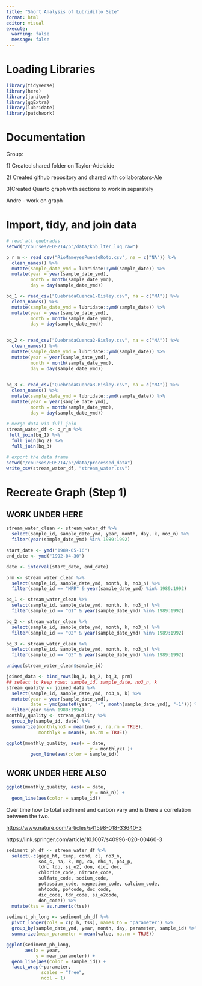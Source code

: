 ```yaml
---
title: "Short Analysis of Lubridillo Site"
format: html
editor: visual
execute:
  warning: false
  message: false
---
```


# Loading Libraries

```r
library(tidyverse)
library(here)
library(janitor)
library(ggExtra)
library(lubridate)
library(patchwork)
```

# Documentation

Group:

1\) Created shared folder on Taylor-Adelaide

2\) Created github repository and shared with collaborators-Ale

3)Created Quarto graph with sections to work in separately

Andre - work on graph

# Import, tidy, and join data

```r

# read all quebradas
setwd("/courses/EDS214/pr/data/knb_lter_luq_raw")

p_r_m <- read_csv("RioMameyesPuenteRoto.csv", na = c("NA")) %>%
  clean_names() %>%
  mutate(sample_date_ymd = lubridate::ymd(sample_date)) %>%
  mutate(year = year(sample_date_ymd),
         month = month(sample_date_ymd),
         day = day(sample_date_ymd))

bq_1 <- read_csv("QuebradaCuenca1-Bisley.csv", na = c("NA")) %>%
  clean_names() %>%
  mutate(sample_date_ymd = lubridate::ymd(sample_date)) %>%
  mutate(year = year(sample_date_ymd),
         month = month(sample_date_ymd),
         day = day(sample_date_ymd))

  
bq_2 <- read_csv("QuebradaCuenca2-Bisley.csv", na = c("NA")) %>%
  clean_names() %>%
  mutate(sample_date_ymd = lubridate::ymd(sample_date)) %>%
  mutate(year = year(sample_date_ymd),
         month = month(sample_date_ymd),
         day = day(sample_date_ymd))

  
bq_3 <- read_csv("QuebradaCuenca3-Bisley.csv", na = c("NA")) %>%
  clean_names() %>%
  mutate(sample_date_ymd = lubridate::ymd(sample_date)) %>%
  mutate(year = year(sample_date_ymd),
         month = month(sample_date_ymd),
         day = day(sample_date_ymd))
  
# merge data via full join 
stream_water_df <- p_r_m %>% 
 full_join(bq_1) %>% 
  full_join(bq_2) %>%
  full_join(bq_3)

# export the data frame
setwd("/courses/EDS214/pr/data/processed_data")
write_csv(stream_water_df, "stream_water.csv")
```

# Recreate Graph (Step 1)

## WORK UNDER HERE

```r

stream_water_clean <- stream_water_df %>%
  select(sample_id, sample_date_ymd, year, month, day, k, no3_n) %>%
  filter(year(sample_date_ymd) %in% 1989:1992)

start_date <- ymd("1989-05-16")
end_date <- ymd("1992-04-30")

date <- interval(start_date, end_date)

prm <- stream_water_clean %>%
  select(sample_id, sample_date_ymd, month, k, no3_n) %>%
  filter(sample_id == "MPR" & year(sample_date_ymd) %in% 1989:1992) 

bq_1 <- stream_water_clean %>%
  select(sample_id, sample_date_ymd, month, k, no3_n) %>%
  filter(sample_id == "Q1" & year(sample_date_ymd) %in% 1989:1992) 

bq_2 <- stream_water_clean %>%
  select(sample_id, sample_date_ymd, month, k, no3_n) %>%
  filter(sample_id == "Q2" & year(sample_date_ymd) %in% 1989:1992) 

bq_3 <- stream_water_clean %>%
  select(sample_id, sample_date_ymd, month, k, no3_n) %>%
  filter(sample_id == "Q3" & year(sample_date_ymd) %in% 1989:1992) 

unique(stream_water_clean$sample_id)

```

```r
joined_data <- bind_rows(bq_1, bq_2, bq_3, prm)
## select to keep rows: sample_id, sample_date, no3_n, k
stream_quality <- joined_data %>%
  select(sample_id, sample_date_ymd, no3_n, k) %>%
  mutate(year = year(sample_date_ymd),
         date = ymd(paste0(year, "-", month(sample_date_ymd), "-1"))) %>%
  filter(year %in% 1988:1994)
monthly_quality <- stream_quality %>%
  group_by(sample_id, date) %>%
  summarize(monthlyno3 = mean(no3_n, na.rm = TRUE),
            monthlyk = mean(k, na.rm = TRUE))
```

```r
ggplot(monthly_quality, aes(x = date,
                               y = monthlyk) )+
         geom_line(aes(color = sample_id))


```

## WORK UNDER HERE ALSO

```r
ggplot(monthly_quality, aes(x = date,
                               y = no3_n)) +
  geom_line(aes(color = sample_id))
```


Over time how to total sediment and carbon vary and is there a
correlation between the two.

<https://www.nature.com/articles/s41598-018-33640-3>

https://link.springer.com/article/10.1007/s40996-020-00460-3


```r
sediment_ph_df <- stream_water_df %>%
  select(-c(gage_ht, temp, cond, cl, no3_n,
            so4_s, na, k, mg, ca, nh4_n, po4_p,
            tdn, tdp, si_o2, don, dic, doc,
            chloride_code, nitrate_code, 
            sulfate_code, sodium_code, 
            potassium_code, magnesium_code, calcium_code,
            nh4code, po4code, doc_code,
            dic_code, tdn_code, si_o2code,
            don_code)) %>%
  mutate(tss = as.numeric(tss))

sediment_ph_long <- sediment_ph_df %>%
  pivot_longer(cols = c(p_h, tss), names_to = "parameter") %>%
  group_by(sample_date_ymd, year, month, day, parameter, sample_id) %>% 
  summarize(mean_parameter = mean(value, na.rm = TRUE))

```
```r
ggplot(sediment_ph_long,
       aes(x = year,
           y = mean_parameter)) +
  geom_line(aes(color = sample_id)) +
  facet_wrap(~parameter,
             scales = "free",
             ncol = 1)
```
